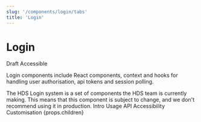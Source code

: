 ```yaml
---
slug: '/components/login/tabs'
title: 'Login'
---
```




# Login

<div className="status-label-description">
  <StatusLabel type="error">Draft</StatusLabel>
  <StatusLabel variant="rounded" type="success" style={{ marginLeft: 'var(--spacing-xs)' }}>Accessible</StatusLabel>
  <StatusLabelTooltip />
</div>

<LeadParagraph>Login components include React components, context and hooks for handling user authorisation, api tokens and session polling.</LeadParagraph>

<Notification label="A work in progress!" className="siteNotification">
  The HDS Login system is a set of components the HDS team is currently making. This means
  that this component is subject to change, and we don't recommend using it in production.
</Notification>

<PageTabs pageContext={props.pageContext}>
  <PageTabs.TabList>
    <PageTabs.Tab href="/">Intro</PageTabs.Tab>
    <PageTabs.Tab href="/usage">Usage</PageTabs.Tab>
    <PageTabs.Tab href="/api">API</PageTabs.Tab>
    <PageTabs.Tab href="/accessibility">Accessibility</PageTabs.Tab>
    <PageTabs.Tab href="/customisation">Customisation</PageTabs.Tab>
  </PageTabs.TabList>
  <PageTabs.TabPanel>{props.children}</PageTabs.TabPanel>
</PageTabs>
